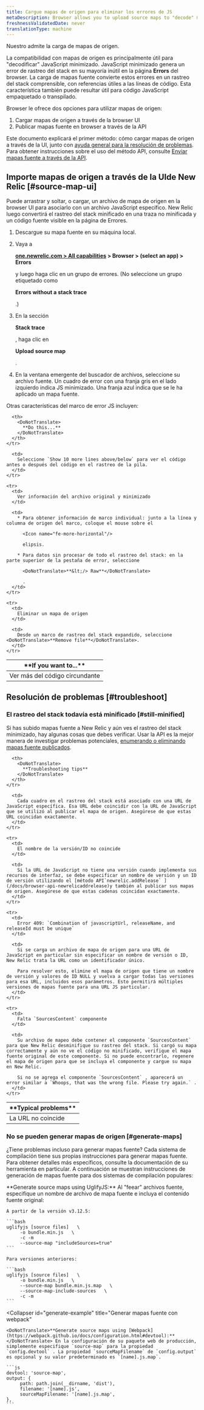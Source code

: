 ```yaml
---
title: Cargue mapas de origen para eliminar los errores de JS
metaDescription: Browser allows you to upload source maps to "decode" minified JavaScript; this allows you to understand your error stack traces in the browser UI.
freshnessValidatedDate: never
translationType: machine
---
```




Nuestro [<InlinePopover type="browser"/>](/docs/browser/new-relic-browser/getting-started/introduction-new-relic-browser)admite la carga de mapas de origen.

La compatibilidad con mapas de origen es principalmente útil para "decodificar" JavaScript minimizado. JavaScript minimizado genera un error de rastreo del stack en su mayoría inútil en la página <DoNotTranslate>**Errors**</DoNotTranslate> del browser. La carga de mapas fuente convierte estos errores en un rastreo del stack comprensible, con referencias útiles a las líneas de código. Esta característica también puede resultar útil para código JavaScript empaquetado o transpilado.

Browser le ofrece dos opciones para utilizar mapas de origen:

1. Cargar mapas de origen a través de la browser UI
2. Publicar mapas fuente en browser a través de la API

Este documento explicará el primer método: cómo cargar mapas de origen a través de la UI, junto con [ayuda general para la resolución de problemas](#troubleshoot). Para obtener instrucciones sobre el uso del método API, consulte [Enviar mapas fuente a través de la API](/docs/browser/new-relic-browser/browser-pro-features/upload-source-maps-api/).

## Importe mapas de origen a través de la UIde New Relic [#source-map-ui]

Puede arrastrar y soltar, o cargar, un archivo de mapa de origen en la browser UI para asociarlo con un archivo JavaScript específico. New Relic luego convertirá el rastreo del stack minificado en una traza no minificada y un código fuente visible en la página de Errores.

1. Descargue su mapa fuente en su máquina local.

2. Vaya a

   <DoNotTranslate>**[one.newrelic.com > All capabilities](https://one.newrelic.com/all-capabilities) > Browser > (select an app) > Errors**</DoNotTranslate>

   y luego haga clic en un grupo de errores. (No seleccione un grupo etiquetado como

   <DoNotTranslate>**Errors without a stack trace**</DoNotTranslate>

   .)

3. En la sección

   <DoNotTranslate>**Stack trace**</DoNotTranslate>

   , haga clic en

   <DoNotTranslate>**Upload source map**</DoNotTranslate>

   .

4. En la ventana emergente del buscador de archivos, seleccione su archivo fuente. Un cuadro de error con una franja gris en el lado izquierdo indica JS minimizado. Una franja azul indica que se le ha aplicado un mapa fuente.

Otras características del marco de error JS incluyen:

<table>
  <thead>
    <tr>
      <th style={{ width: "200px" }}>
        <DoNotTranslate>
          **If you want to...**
        </DoNotTranslate>
      </th>

      <th>
        <DoNotTranslate>
          **Do this...**
        </DoNotTranslate>
      </th>
    </tr>
  </thead>

  <tbody>
    <tr>
      <td>
        Ver más del código circundante
      </td>

      <td>
        Seleccione `Show 10 more lines above/below` para ver el código antes o después del código en el rastreo de la pila.
      </td>
    </tr>

    <tr>
      <td>
        Ver información del archivo original y minimizado
      </td>

      <td>
        * Para obtener información de marco individual: junto a la línea y columna de origen del marco, coloque el mouse sobre el

          <Icon name="fe-more-horizontal"/>

          elipsis.

        * Para datos sin procesar de todo el rastreo del stack: en la parte superior de la pestaña de error, seleccione

          <DoNotTranslate>**&lt;/> Raw**</DoNotTranslate>

          .
      </td>
    </tr>

    <tr>
      <td>
        Eliminar un mapa de origen
      </td>

      <td>
        Desde un marco de rastreo del stack expandido, seleccione <DoNotTranslate>**Remove file**</DoNotTranslate>.
      </td>
    </tr>
  </tbody>
</table>

## Resolución de problemas [#troubleshoot]

### El rastreo del stack todavía está minificado [#still-minified]

Si has subido mapas fuente a New Relic y aún ves el rastreo del stack minimizado, hay algunas cosas que debes verificar. Usar la API es la mejor manera de investigar problemas potenciales, [enumerando o eliminando mapas fuente publicados](/docs/push-source-maps-api#publish).

<table>
  <thead>
    <tr>
      <th style={{ width: "200px" }}>
        <DoNotTranslate>
          **Typical problems**
        </DoNotTranslate>
      </th>

      <th>
        <DoNotTranslate>
          **Troubleshooting tips**
        </DoNotTranslate>
      </th>
    </tr>
  </thead>

  <tbody>
    <tr>
      <td>
        La URL no coincide
      </td>

      <td>
        Cada cuadro en el rastreo del stack está asociado con una URL de JavaScript específica. Esa URL debe coincidir con la URL de JavaScript que se utilizó al publicar el mapa de origen. Asegúrese de que estas URL coincidan exactamente.
      </td>
    </tr>

    <tr>
      <td>
        El nombre de la versión/ID no coincide
      </td>

      <td>
        Si la URL de JavaScript no tiene una versión cuando implementa sus recursos de interfaz, se debe especificar un nombre de versión y un ID de versión utilizando el [método API`newrelic.addRelease` ](/docs/browser-api-newrelicaddrelease)y también al publicar sus mapas de origen. Asegúrese de que estas cadenas coincidan exactamente.
      </td>
    </tr>

    <tr>
      <td>
        Error 409: `Combination of javascriptUrl, releaseName, and releaseId must be unique`
      </td>

      <td>
        Si se carga un archivo de mapa de origen para una URL de JavaScript en particular sin especificar un nombre de versión o ID, New Relic trata la URL como un identificador único.

        Para resolver esto, elimine el mapa de origen que tiene un nombre de versión y valores de ID NULL y vuelva a cargar todas las versiones para esa URL, incluidos esos parámetros. Esto permitirá múltiples versiones de mapas fuente para una URL JS particular.
      </td>
    </tr>

    <tr>
      <td>
        Falta `SourcesContent` componente
      </td>

      <td>
        Su archivo de mapeo debe contener el componente `SourcesContent` para que New Relic desminifique su rastreo del stack. Si cargó su mapa correctamente y aún no ve el código no minificado, verifique el mapa fuente original de este componente. Si no puede encontrarlo, regenere el mapa de origen para que se incluya el componente y cargue su mapa en New Relic.

        Si no se agrega el componente `SourcesContent` , aparecerá un error similar a `Whoops, that was the wrong file. Please try again.` .
      </td>
    </tr>
  </tbody>
</table>

### No se pueden generar mapas de origen [#generate-maps]

¿Tiene problemas incluso para generar mapas fuente? Cada sistema de compilación tiene sus propias instrucciones para generar mapas fuente. Para obtener detalles más específicos, consulte la documentación de su herramienta en particular. A continuación se muestran instrucciones de generación de mapas fuente para dos sistemas de compilación populares:

<CollapserGroup>
  <Collapser
    id="generate-example"
    title="Genera mapas fuente con UglifyJS"
  >
    <DoNotTranslate>**Generate source maps using UglifyJS:**</DoNotTranslate> Al "feear" archivos fuente, especifique un nombre de archivo de mapa fuente e incluya el contenido fuente original:

    A partir de la versión v3.12.5:

    ```bash
    uglifyjs [source files]   \ 
         -o bundle.min.js   \ 
         -c -m
         --source-map "includeSources=true"
    ```

    Para versiones anteriores:

    ```bash
    uglifyjs [source files]   \ 
         -o bundle.min.js   \ 
         --source-map bundle.min.js.map   \ 
         --source-map-include-sources   \ 
         -c -m
    ```
  </Collapser>

  <Collapser
    id="generate-example"
    title="Generar mapas fuente con webpack"
  >
    <DoNotTranslate>**Generate source maps using [Webpack](https://webpack.github.io/docs/configuration.html#devtool):**</DoNotTranslate> En la configuración de su paquete web de producción, simplemente especifique `source-map` para la propiedad `config.devtool` . La propiedad `sourceMapFilename` de `config.output` es opcional y su valor predeterminado es `[name].js.map`.

    ```js
    devtool: 'source-map', 
    output: { 
         path: path.join(__dirname, 'dist'), 
         filename: '[name].js', 
         sourceMapFilename: '[name].js.map', 
    },
    ```
  </Collapser>
</CollapserGroup>